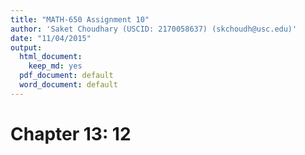 ```yaml
---
title: "MATH-650 Assignment 10"
author: 'Saket Choudhary (USCID: 2170058637) (skchoudh@usc.edu)'
date: "11/04/2015"
output:
  html_document:
    keep_md: yes
  pdf_document: default
  word_document: default
---
```


# Chapter 13: 12